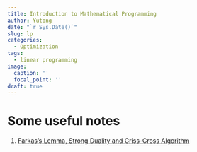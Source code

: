 ```yaml
---
title: Introduction to Mathematical Programming
author: Yutong
date: "`r Sys.Date()`"
slug: lp
categories:
  - Optimization
tags:
  - linear programming
image:
  caption: ''
  focal_point: ''
draft: true
---
```


# Some useful notes

1. [Farkas's Lemma, Strong Duality and Criss-Cross Algorithm](./Frakas-Duality-Crisscross.pdf)
